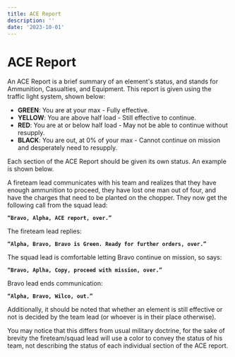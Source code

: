 ```yaml
---
title: ACE Report
description: ''
date: '2023-10-01'
---
```



# ACE Report

An ACE Report is a brief summary of an element's status, and stands for Ammunition, Casualties, and Equipment. This report is given using the traffic light system, shown below:

- **GREEN**: You are at your max - Fully effective.
- **YELLOW**: You are above half load - Still effective to continue.
- **RED**: You are at or below half load - May not be able to continue without resupply.
- **BLACK**: You are out, at 0% of your max - Cannot continue on mission and desperately need to resupply.

Each section of the ACE Report should be given its own status. An example is shown below.

A fireteam lead communicates with his team and realizes that they have enough ammunition to proceed, they have lost one man out of four, and have the charges that need to be planted on the chopper. They now get the following call from the squad lead:

**`“Bravo, Alpha, ACE report, over.”`**

The fireteam lead replies:

**`“Alpha, Bravo, Bravo is Green. Ready for further orders, over.”`**

The squad lead is comfortable letting Bravo continue on mission, so says:

**`“Bravo, Aplha, Copy, proceed with mission, over.”`**

Bravo lead ends communication:

**`“Alpha, Bravo, Wilco, out.”`**

Additionally, it should be noted that whether an element is still effective or not is decided by the team lead (or whoever is in their place otherwise).

<Callout type='info'>
  You may notice that this differs from usual military doctrine, for the sake of
  brevity the fireteam/squad lead will use a color to convey the status of his
  team, not describing the status of each individual section of the ACE report.
</Callout>
